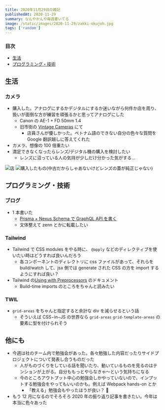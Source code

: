 ```yaml
---
title: 2020年11月29日の雑記
publishedAt: 2020-11-29
summary: なんやかんや毎週書いてる
image: /static/images/2020-11-29/zakki-okujoh.jpg
tags: ['random']
---
```


### 目次

- [生活](#生活)
- [プログラミング・技術](#プログラミング・技術)

## 生活

### カメラ

- 購入した。アナログにするかデジタルにするか迷いながら何件か店を周り、扱いが面倒な方が練習を頑張るかと思ってアナログにした
  - Canon の AE-1 + FD 50mm 1.4
  - 旧市街の [Vintage Cameras](https://goo.gl/maps/VNjbTGAqcZdzrbXT8) にて
    - 店員さんが優しかった。ベトナム語のできない自分の色々な質問を Google 翻訳越しに答えてくれた
- カメラ、想像の 100 倍重たい
- 満足できなくなったらレンズ/デジタル機の購入を検討したい
  - レンズに沼っている人の気持が少しだけ分かった気がする...

![店](/static/images/2020-11-29/labs.jpg)
![購入したもの(中古だからしゃあないけどレンズの蓋が純正じゃない)](/static/images/2020-11-29/ae1.jpg)

## プログラミング・技術

### ブログ

- 1 本書いた
  - [Prisma + Nexus Schema で GraphQL API を書く](https://queq1890.info/blog/prisma-with-nexus)
  - 文体整えて zenn とかに転載したい

### Tailwind

- Tailwind で CSS modules をやる時に、 `@apply` などのディレクティブを使いたい時はどうすれば良いんだろう
  - 各コンポーネントのディレクトリに css ファイルがあって、それらを build/watch して、jsx 側では generate された CSS の方を import するようにすれば良い？
- Tailwind の[Using with Preprocessors](https://tailwindcss.com/docs/using-with-preprocessors) のドキュメント
  - Build-time imports のところをちゃんと読みたい

### TWIL

- `grid-areas` をちゃんと指定すると余計な div を減らせるという話
  - そういえば CSS−in−JS の世界なら `grid-areas` `grid-template-areas` の要素に型を付けられそう

<Tweet tweetId="1333046592811782145" />

## 他にも

- 今週は社のチーム内で勉強会があった。各々勉強した内容だったりサイドプロジェクトについて発表し合うものだった
  - 人がものづくりをしている話を聞いたり、動いているものを見るのはテンションが上がる。自分ももっとやらなきゃ〜という気持ちになる
  - 今のところアウトプット中心の勉強会しかやっていないので、インプットする勉強会をやってもいいのかも。例えば Webpack hands-on とか
    - 「教える」勉強会もやったほうが良い？ 🤔
- もう 12 月になるのでそろそろ 2020 年の振り返り記事を書きたい。今年は本当に色々あった
